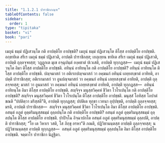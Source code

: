 ```yaml
---
title: "1.1.2.1 ปาราชิกกณฺฑ"
tableOfContents: false
sidebar:
  order: 1
type: "tipitaka"
basket: "vi"
book: "pari"
---
```



<DynamicBreadcrumb />

<Division number="157" book="pari">

<Paragraph number="333" book="pari">
เมถุนํ ธมฺมํ ปฏิเสวนฺโต กติ อาปตฺติโย อาปชฺชติ? เมถุนํ ธมฺมํ ปฏิเสวนฺโต ติโสฺส อาปตฺติโย อาปชฺชติ. อกฺขายิเต สรีเร เมถุนํ ธมฺมํ ปฏิเสวติ, อาปตฺติ ปาราชิกสฺส; เยภุเยฺยน ขายิเต สรีเร เมถุนํ ธมฺมํ ปฏิเสวติ, อาปตฺติ ถุลฺลจฺจยสฺส; วฏฺฏกเต มุเข อจฺฉุปนฺตํ องฺคชาตํ ปเวเสติ, อาปตฺติ ทุกฺกฏสฺส—  เมถุนํ ธมฺมํ ปฏิเสวนฺโต อิมา ติโสฺส อาปตฺติโย อาปชฺชติ.
</Paragraph>

</Division>
<Division number="158" book="pari">

<Paragraph number="334" book="pari">
อทินฺนํ อาทิยนฺโต กติ อาปตฺติโย อาปชฺชติ? อทินฺนํ อาทิยนฺโต ติโสฺส อาปตฺติโย อาปชฺชติ. ปญฺจมาสกํ วา อติเรกปญฺจมาสกํ วา อคฺฆนกํ อทินฺนํ เถยฺยสงฺขาตํ อาทิยติ, อาปตฺติ ปาราชิกสฺส; อติเรกมาสกํ วา อูนปญฺจมาสกํ วา อคฺฆนกํ อทินฺนํ เถยฺยสงฺขาตํ อาทิยติ, อาปตฺติ ถุลฺลจฺจยสฺส; มาสกํ วา อูนมาสกํ วา อคฺฆนกํ อทินฺนํ เถยฺยสงฺขาตํ อาทิยติ, อาปตฺติ ทุกฺกฏสฺส—  อทินฺนํ อาทิยนฺโต อิมา ติโสฺส อาปตฺติโย อาปชฺชติ.
</Paragraph>

</Division>
<Division number="159" book="pari">

<Paragraph number="335" book="pari">
สญฺจิจฺจ มนุสฺสวิคฺคหํ ชีวิตา โวโรเปนฺโต กติ อาปตฺติโย อาปชฺชติ? สญฺจิจฺจ มนุสฺสวิคฺคหํ ชีวิตา โวโรเปนฺโต ติโสฺส อาปตฺติโย อาปชฺชติ. มนุสฺสํ โอทิสฺส โอปาตํ ขณติ “ปปติตฺวา มริสฺสตี”ติ, อาปตฺติ ทุกฺกฏสฺส; ปปติเต ทุกฺขา เวทนา อุปฺปชฺชติ, อาปตฺติ ถุลฺลจฺจยสฺส; มรติ, อาปตฺติ ปาราชิกสฺส—  สญฺจิจฺจ มนุสฺสวิคฺคหํ ชีวิตา โวโรเปนฺโต อิมา ติโสฺส อาปตฺติโย อาปชฺชติ.
</Paragraph>

</Division>
<Division number="160" book="pari">

<Paragraph number="336" book="pari">
อสนฺตํ อภูตํ อุตฺตริมนุสฺสธมฺมํ อุลฺลปนฺโต กติ อาปตฺติโย อาปชฺชติ? อสนฺตํ อภูตํ อุตฺตริมนุสฺสธมฺมํ อุลฺลปนฺโต ติโสฺส อาปตฺติโย อาปชฺชติ. ปาปิจฺโฉ อิจฺฉาปกโต อสนฺตํ อภูตํ อุตฺตริมนุสฺสธมฺมํ อุลฺลปติ, อาปตฺติ ปาราชิกสฺส; “โย เต วิหาเร วสติ, โส ภิกฺขุ อรหา”ติ ภณติ, ปฏิวิชานนฺตสฺส อาปตฺติ ถุลฺลจฺจยสฺส; น ปฏิวิชานนฺตสฺส อาปตฺติ ทุกฺกฏสฺส—  อสนฺตํ อภูตํ อุตฺตริมนุสฺสธมฺมํ อุลฺลปนฺโต อิมา ติโสฺส อาปตฺติโย อาปชฺชติ.

</Paragraph>
</Division>

<Paragraph number="337" type="center" book="pari">
จตฺตาโร ปาราชิกา นิฏฺฐิตา.
</Paragraph>